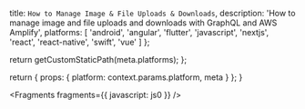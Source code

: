 
  title: `How to Manage Image & File Uploads & Downloads`,
  description:
    'How to manage image and file uploads and downloads with GraphQL and AWS Amplify',
  platforms: [
    'android',
    'angular',
    'flutter',
    'javascript',
    'nextjs',
    'react',
    'react-native',
    'swift',
    'vue'
  ]
};

  return getCustomStaticPath(meta.platforms);
};

  return {
    props: {
      platform: context.params.platform,
      meta
    }
  };
}


<Fragments fragments={{ javascript: js0 }} />
